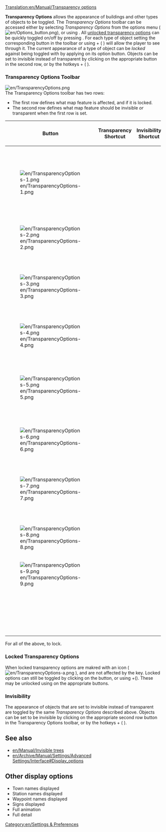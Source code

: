 [[Translation:en/Manual/Transparency options]]
{{en/Table of contents}}

'''Transparency Options''' allows the appearance of buildings and other types of objects to be toggled. The ''Transparency Options'' toolbar can be accessed either by selecting ''Transparency Options'' from the options menu ([[File:en/Options button.png]]), or using {{en/keypress|ctrl|X}}. All [[en/Snow Cat/Transparency Options#Locked_Transparency_Options|unlocked transparency options]] can be quickly toggled on/off by pressing {{en/keypress|X}}. 
For each type of object setting the corresponding button in the toolbar or using {{en/keypress|ctrl}} + ( {{en/keypress|1|9|6=&nbsp;to&nbsp;}} ) will allow the player to see through it. The current appearance of a type of object can be ''locked'' against being toggled with {{en/keypress|X}} by applying {{en/keypress|ctrl|click}} on its option button. Objects can be set to invisible instead of transparent by clicking on the appropriate button in the second row, or by the hotkeys {{en/keypress|shift|ctrl}} + ( {{en/keypress|1|9||||&nbsp;to&nbsp;}} ).

===Transparency Options Toolbar===
[[File:en/TransparencyOptions.png]]<br>
The Transparency Options toolbar has two rows:
*The first row defines what map feature is affected, and if it is locked.
*The second row defines what map feature should be invisible ''or'' transparent when the first row is set.

{| {{en/Wikitable}}
|- style="background:#efefef"
!width='''46'''|Button
!Transparency Shortcut
!Invisibility Shortcut
!Description
|-
|[[File:en/TransparencyOptions-1.png]]
|{{en/keypress|ctrl|1|6=&#32;+&#32;}}
|{{en/keypress|shift|ctrl|1}}
|Toggle transparency for station signs. (appears as 'Transparent station signs' in options menu)
|-
|[[File:en/TransparencyOptions-2.png]]
|{{en/keypress|ctrl|2|6=&#32;+&#32;}}
|{{en/keypress|shift|ctrl|2}}
|Toggle transparency for trees.
|-
|[[File:en/TransparencyOptions-3.png]]
|{{en/keypress|ctrl|3|6=&#32;+&#32;}}
|{{en/keypress|shift|ctrl|3}}
|Toggle transparency for houses. (appears as 'Transparent buildings' in options menu)
|-
|[[File:en/TransparencyOptions-4.png]]
|{{en/keypress|ctrl|4|6=&#32;+&#32;}}
|{{en/keypress|shift|ctrl|4}}
|Toggle transparency for industries.
|-
|[[File:en/TransparencyOptions-5.png]]
|{{en/keypress|ctrl|5|6=&#32;+&#32;}}
|{{en/keypress|shift|ctrl|5}}
|Toggle transparency for buildings of road and railroad lines, like stations, depots and waypoints.
|-
|[[File:en/TransparencyOptions-6.png]]
|{{en/keypress|ctrl|6|6=&#32;+&#32;}}
|{{en/keypress|shift|ctrl|6}}
|Toggle transparency for bridges.
|-
|[[File:en/TransparencyOptions-7.png]]
|{{en/keypress|ctrl|7|6=&#32;+&#32;}}
|{{en/keypress|shift|ctrl|7}}
|Toggle transparency for structures like lighthouses and antennas.
|-
|[[File:en/TransparencyOptions-8.png]]
|{{en/keypress|ctrl|8|6=&#32;+&#32;}}
|{{en/keypress|shift|ctrl|8}}
|Toggle transparency for catenary.
|-
|[[File:en/TransparencyOptions-9.png]]
|{{en/keypress|ctrl|9|6=&#32;+&#32;}}
|{{en/keypress|shift|ctrl|9}}
|Toggle transparency for loading indicators.
|-
|
|{{en/keypress|X}}
|
|Toggle transparency if unlocked for all of the above.
|}
For all of the above, {{en/keypress|ctrl|click}} to lock.

===Locked Transparency Options===
When locked transparency options are makred with an icon ( [[File:en/TransparencyOptions-a.png]] ), and are not affected by the {{en/keypress|X}} key. Locked options can still be toggled by clicking on the button, or using {{en/keypress|ctrl}}+({{en/keypress|1|9|6=&nbsp;to&nbsp;}}). These may be unlocked using {{en/keypress|ctrl|click}} on the appropriate buttons.

===Invisibility===
The appearance of objects that are set to invisible instead of transparent are toggled by the same ''Transparency Options'' described above. Objects can be set to be invisible by clicking on the appropriate second row button in the Transparency Options toolbar, or by the hotkeys {{en/keypress|shift|ctrl}} + ( {{en/keypress|1|9|6=&nbsp;to&nbsp;}} ).

{{en/Note|The in game description refers to the primary set (first row) of options as toggling ''transparency''. <br \>
This can be confusing as setting the corresponding secondary (second row) option substitutes ''invisibility'' for effect. It would be accuracte to say that the primary set of options always toggles ''opacity'', and the secondary set toggles the degree of transparancy.<br \>opacity &or; { transparency &or; invisibility }<br \> For consistency the in-game language is preferred.}}

==See also==
*[[en/Manual/Invisible trees]]
*[[en/Archive/Manual/Settings/Advanced Settings/Interface#Display_options]]

==Other display options==
{{en/Expand|}}
<!-- needs to be moved into own article? -->
*Town names displayed
*Station names displayed
*Waypoint names displayed
*Signs displayed
*Full animation
*Full detail

[[Category:en/Settings & Preferences]]